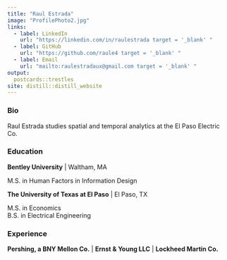```yaml
---
title: "Raul Estrada"
image: "ProfilePhoto2.jpg"
links:
  - label: LinkedIn
    url: "https://linkedin.com/in/raulestrada target = '_blank' "
  - label: GitHub
    url: "https://github.com/raule4 target = '_blank' "
  - label: Email
    url: "mailto:raulestradaux@gmail.com target = '_blank' "
output:
  postcards::trestles
site: distill::distill_website
---
```

 
### Bio

Raul Estrada studies spatial and temporal analytics at the El Paso Electric Co.

### Education

**Bentley University** | Waltham, MA

M.S. in Human Factors in Information Design

**The University of Texas at El Paso** | El Paso, TX

M.S. in Economics  
B.S. in Electrical Engineering  

### Experience

**Pershing, a BNY Mellon Co.** | **Ernst & Young LLC** | **Lockheed Martin Co.**
